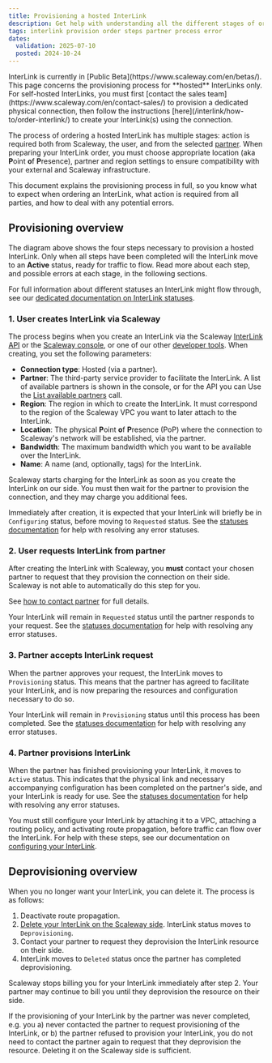 ```yaml
---
title: Provisioning a hosted InterLink
description: Get help with understanding all the different stages of ordering and provisioning a hosted Scaleway InterLink, from placing the initial order, to dealing with error messages, and deleting the resource if no longer needed.
tags: interlink provision order steps partner process error
dates:
  validation: 2025-07-10
  posted: 2024-10-24
---
```



<Message type="note">
InterLink is currently in [Public Beta](https://www.scaleway.com/en/betas/).
</Message>

<Message type="note">
This page concerns the provisioning process for **hosted** InterLinks only. For self-hosted InterLinks, you must first [contact the sales team](https://www.scaleway.com/en/contact-sales/) to provision a dedicated physical connection, then follow the instructions [here](/interlink/how-to/order-interlink/) to create your InterLink(s) using the connection.
</Message>

The process of ordering a hosted InterLink has multiple stages: action is required both from Scaleway, the user, and from the selected [partner](/interlink/concepts/#partner). When preparing your InterLink order, you must choose appropriate location (aka **P**oint **o**f **P**resence), partner and region settings to ensure compatibility with your external and Scaleway infrastructure.

<Lightbox image={image} alt="Diagram of Scaleway’s network architecture for connecting customer infrastructure via a partner using a hosted InterLink. On the left, Scaleway’s PAR region includes a VPC with an InterLink and vRouter connected to the PAR backbone. This links to a Point of Presence (PoP) in Paris (TH2), where both Scaleway and partner routers are located. The partner’s infrastructure connects the Paris PoP to a customer or partner PoP, such as in Marseille. The customer PoP has a partner router and a customer router connected through an MMR (Meet-Me Room). The setup supports either on-premises customer infrastructure via last-mile connection or hosted customer infrastructure in the partner’s data center" />

This document explains the provisioning process in full, so you know what to expect when ordering an InterLink, what action is required from all parties, and how to deal with any potential errors.

## Provisioning overview

<Lightbox image={image2} alt="A four step flow chart shows the following steps: 1. User creates InterLink via Scaleway, 2. User requests InterLink from partner, 3. Partner accepts InterLink request, 4. Partner provisions InterLink." />

The diagram above shows the four steps necessary to provision a hosted InterLink. Only when all steps have been completed will the InterLink move to an **Active** status, ready for traffic to flow. Read more about each step, and possible errors at each stage, in the following sections.

For full information about different statuses an InterLink might flow through, see our [dedicated documentation on InterLink statuses](/interlink/reference-content/statuses/).

### 1. User creates InterLink via Scaleway

The process begins when you create an InterLink via the Scaleway [InterLink API](https://www.scaleway.com/en/developers/api/interlink/) or the [Scaleway console](/interlink/how-to/order-interlink/), or one of our other [developer tools](https://www.scaleway.com/en/developers/). When creating, you set the following parameters:

- **Connection type**: Hosted (via a partner).
- **Partner**: The third-party service provider to facilitate the InterLink. A list of available partners is shown in the console, or for the API you can Use the [List available partners](https://www.scaleway.com/en/developers/api/interlink/#path-partners-list-available-partners) call.
- **Region**: The region in which to create the InterLink. It must correspond to the region of the Scaleway VPC you want to later attach to the InterLink.
- **Location**: The physical **P**oint **o**f **P**resence (PoP) where the connection to Scaleway's network will be established, via the partner.
- **Bandwidth**: The maximum bandwidth which you want to be available over the InterLink.
- **Name**: A name (and, optionally, tags) for the InterLink.

<Message type="tip">
Scaleway starts charging for the InterLink as soon as you create the InterLink on our side. You must then wait for the partner to provision the connection, and they may charge you additional fees.
</Message>

Immediately after creation, it is expected that your InterLink will briefly be in `Configuring` status, before moving to `Requested` status. See the [statuses documentation](/interlink/reference-content/statuses/) for help with resolving any error statuses.

### 2. User requests InterLink from partner

After creating the InterLink with Scaleway, you **must** contact your chosen partner to request that they provision the connection on their side. Scaleway is not able to automatically do this step for you.

See [how to contact partner](/interlink/how-to/complete-provisioning/#contact-partner-to-request-interlink) for full details.

Your InterLink will remain in `Requested` status until the partner responds to your request. See the [statuses documentation](/interlink/reference-content/statuses/) for help with resolving any error statuses.

### 3. Partner accepts InterLink request

When the partner approves your request, the InterLink moves to `Provisioning` status. This means that the partner has agreed to facilitate your InterLink, and is now preparing the resources and configuration necessary to do so. 

Your InterLink will remain in `Provisioning` status until this process has been completed. See the [statuses documentation](/interlink/reference-content/statuses/) for help with resolving any error statuses.

### 4. Partner provisions InterLink

When the partner has finished provisioning your InterLink, it moves to `Active` status. This indicates that the physical link and necessary accompanying configuration has been completed on the partner's side, and your InterLink is ready for use. See the [statuses documentation](/interlink/reference-content/statuses/) for help with resolving any error statuses.

You must still configure your InterLink by attaching it to a VPC, attaching a routing policy, and activating route propagation, before traffic can flow over the InterLink. For help with these steps, see our documentation on [configuring your InterLink](/interlink/how-to/configure-interlink/).

## Deprovisioning overview

When you no longer want your InterLink, you can delete it. The process is as follows:

1. Deactivate route propagation.
2. [Delete your InterLink on the Scaleway side](/interlink/how-to/delete-interlink/). InterLink status moves to `Deprovisioning`.
3. Contact your partner to request they deprovision the InterLink resource on their side.
4. InterLink moves to `Deleted` status once the partner has completed deprovisioning.

Scaleway stops billing you for your InterLink immediately after step 2. Your partner may continue to bill you until they deprovision the resource on their side.

<Message type="note">
If the provisioning of your InterLink by the partner was never completed, e.g. you a) never contacted the partner to request provisioning of the InterLink, or b) the partner refused to provision your InterLink, you do not need to contact the partner again to request that they deprovision the resource. Deleting it on the Scaleway side is sufficient.
</Message>